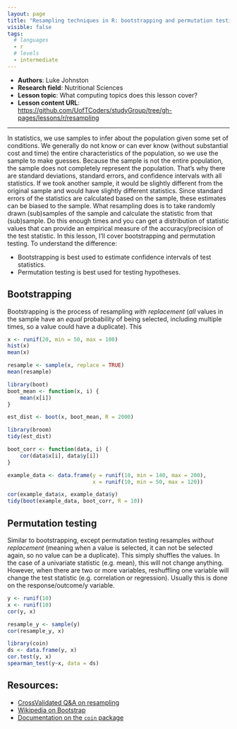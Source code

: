 ```yaml
---
layout: page
title: "Resampling techniques in R: bootstrapping and permutation testing"
visible: false
tags:
  # languages
  - r
  # levels
  - intermediate
---
```

<!-- change visible to true if you want it on the site -->
<!-- remove any tags listed above that are not relevant -->

 - **Authors**: Luke Johnston 
 - **Research field**: Nutritional Sciences
 - **Lesson topic**: What computing topics does this lesson cover?
 - **Lesson content URL**: <https://github.com/UofTCoders/studyGroup/tree/gh-pages/lessons/r/resampling>

-----

In statistics, we use samples to infer about the population given some set of
conditions. We generally do not know or can ever know (without substantial cost
and time) the entire characteristics of the population, so we use the sample to
make guesses. Because the sample is not the entire population, the sample does
not completely represent the population. That's why there are standard
deviations, standard errors, and confidence intervals with all statistics. If we
took another sample, it would be slightly different from the original sample and
would have slightly different statistics. Since standard errors of the
statistics are calculated based on the sample, these estimates can be biased to
the sample. What resampling does is to take randomly drawn (sub)samples of the
sample and calculate the statistic from that (sub)sample. Do this enough times and
you can get a distribution of statistic values that can provide an empirical
measure of the accuracy/precision of the test statistic. In this lesson, I'll
cover bootstrapping and permutation testing. To understand the difference:

- Bootstrapping is best used to estimate confidence intervals of test statistics.
- Permutation testing is best used for testing hypotheses.

## Bootstrapping

Bootstrapping is the process of resampling *with replacement* (*all* values in
the sample have an *equal* probability of being selected, including multiple
times, so a value could have a duplicate). This 

```r

x <- runif(20, min = 50, max = 100)
hist(x)
mean(x)

resample <- sample(x, replace = TRUE)
mean(resample)

library(boot)
boot_mean <- function(x, i) {
    mean(x[i])
}

est_dist <- boot(x, boot_mean, R = 2000)

library(broom)
tidy(est_dist)

boot_corr <- function(data, i) {
    cor(data$x[i], data$y[i])
}

example_data <- data.frame(y = runif(10, min = 140, max = 200),
                           x = runif(10, min = 50, max = 120))

cor(example_data$x, example_data$y)
tidy(boot(example_data, boot_corr, R = 10))
```

## Permutation testing

Similar to bootstrapping, except permutation testing resamples *without
replacement* (meaning when a value is selected, it can not be selected again, so
no value can be a duplicate). This simply shuffles the values. In the case of a
univariate statistic (e.g. mean), this will not change anything. However, when
there are two or more variables, reshuffling one variable will change the test
statistic (e.g. correlation or regression). Usually this is done on the
response/outcome/y variable.

```r
y <- runif(10)
x <- runif(10)
cor(y, x)

resample_y <- sample(y)
cor(resample_y, x)

library(coin)
ds <- data.frame(y, x)
cor.test(y, x)
spearman_test(y~x, data = ds)


```


## Resources:

- [CrossValidated Q&A on resampling](https://stats.stackexchange.com/questions/104040/resampling-simulation-methods-monte-carlo-bootstrapping-jackknifing-cross)
- [Wikipedia on Bootstrap](https://en.wikipedia.org/wiki/Bootstrapping_(statistics))
- [Documentation on the `coin` package](https://cran.r-project.org/web/packages/coin/vignettes/coin.pdf)
